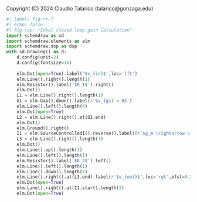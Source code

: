 ::: {.content-hidden}
Copyright (C) 2024 Claudio Talarico (talarico@gonzaga.edu)
:::

```python
#| label: fig-rr-7
#| echo: false
#| fig-cap: "Ideal closed loop gain Calculation"
import schemdraw as sd
import schemdraw.elements as elm
import schemdraw.dsp as dsp
with sd.Drawing() as d:
    d.config(unit=2)
    d.config(fontsize=16)
    
    elm.Dot(open=True).label('$v_{in}$',loc='lft')
    elm.Line().right().length(1)
    elm.Resistor().label('$R_1$').right()
    elm.Dot()
    L1 = elm.Line().right().length(1)
    G1 = elm.Gap().down().label(r'$v_{gs} = 0$')
    elm.Line().left().length(4)
    elm.Dot(open=True)
    L2 = elm.Line().right().at(G1.end)
    elm.Dot()
    elm.Ground().right()
    I1 = elm.SourceControlledI().reverse().label((r'$g_m \rightarrow \infty$','$g_m v_{gs}$',' '),loc='bottom')
    L3 = elm.Line().right().length(1)
    elm.Dot()
    elm.Line().up().length(1)
    elm.Line().left().length(1)
    elm.Resistor().label('$R_2$').left()
    elm.Line().left().length(1)
    elm.Line().down().length(1)
    elm.Line().right().at(L3.end).label(r'$v_{out}$',loc='rgt',ofst=0.25)
    elm.Dot(open=True)
    elm.Line().right().at(I1.start).length(3)
    elm.Dot(open=True)
```
